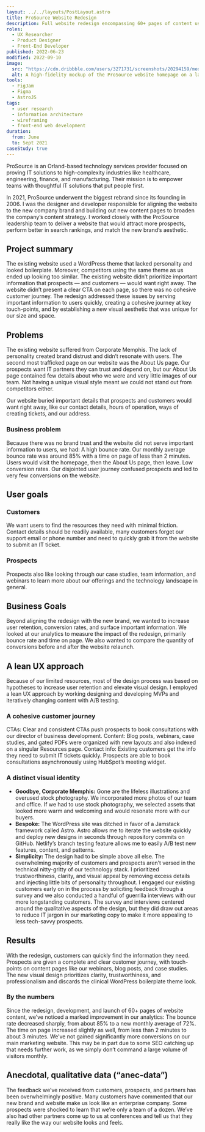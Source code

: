 ```yaml
---
layout: ../../layouts/PostLayout.astro
title: ProSource Website Redesign
description: Full website redesign encompassing 60+ pages of content using a lean UX approach — all done in about 4 months.
roles:
  - UX Researcher
  - Product Designer
  - Front-End Developer
published: 2022-06-23
modified: 2022-09-10
image:
  src: "https://cdn.dribbble.com/users/3271731/screenshots/20294159/media/0edb20fd62112ed04e7df948463f0586.png?compress=1&resize=1600x1200&vertical=top"
  alt: A high-fidelity mockup of the ProSource website homepage on a laptop.
tools:
  - FigJam
  - Figma
  - AstroJS
tags:
  - user research
  - information architecture
  - wireframing
  - front-end web development
duration:
  from: June
  to: Sept 2021
caseStudy: true
---
```


ProSource is an Orland-based technology services provider focused on proving IT solutions to high-complexity industries like healthcare, engineering, finance, and manufacturing. Their mission is to empower teams with thoughtful IT solutions that put people first.

In 2021, ProSource underwent the biggest rebrand since its founding in 2006. I was the designer and developer responsible for aligning the website to the new company brand and building out new content pages to broaden the company’s content strategy. I worked closely with the ProSource leadership team to deliver a website that would attract more prospects, perform better in search rankings, and match the new brand’s aesthetic.

## Project summary

The existing website used a WordPress theme that lacked personality and looked boilerplate. Moreover, competitors using the same theme as us ended up looking too similar.
The existing website didn’t prioritize important information that prospects — and customers — would want right away. The website didn’t present a clear CTA on each page, so there was no cohesive customer journey.
The redesign addressed these issues by serving important information to users quickly, creating a cohesive journey at key touch-points, and by establishing a new visual aesthetic that was unique for our size and space.

## Problems

The existing website suffered from Corporate Memphis. The lack of personality created brand distrust and didn’t resonate with users. The second most trafficked page on our website was the About Us page. Our prospects want IT partners they can trust and depend on, but our About Us page contained few details about who we were and very little images of our team. Not having a unique visual style meant we could not stand out from competitors either.

Our website buried important details that prospects and customers would want right away, like our contact details, hours of operation, ways of creating tickets, and our address.

### Business problem

Because there was no brand trust and the website did not serve important information to users, we had:
A high bounce rate. Our monthly average bounce rate was around 85% with a time on page of less than 2 minutes. Users would visit the homepage, then the About Us page, then leave.
Low conversion rates. Our disjointed user journey confused prospects and led to very few conversions on the website.

## User goals

### Customers

We want users to find the resources they need with minimal friction. Contact details should be readily available, many customers forget our support email or phone number and need to quickly grab it from the website to submit an IT ticket.

### Prospects

Prospects also like looking through our case studies, team information, and webinars to learn more about our offerings and the technology landscape in general.

## Business Goals

Beyond aligning the redesign with the new brand, we wanted to increase user retention, conversion rates, and surface important information.
We looked at our analytics to measure the impact of the redesign, primarily bounce rate and time on page. We also wanted to compare the quantity of conversions before and after the website relaunch.

## A lean UX approach

Because of our limited resources, most of the design process was based on hypotheses to increase user retention and elevate visual design. I employed a lean UX approach by working designing and developing MVPs and iteratively changing content with A/B testing.

### A cohesive customer journey

CTAs: Clear and consistent CTAs push prospects to book consultations with our director of business development.
Content: Blog posts, webinars, case studies, and gated PDFs were organized with new layouts and also indexed on a singular Resources page.
Contact info: Existing customers get the info they need to submit IT tickets quickly. Prospects are able to book consultations asynchronously using HubSpot’s meeting widget.

### A distinct visual identity

- **Goodbye, Corporate Memphis:** Gone are the lifeless illustrations and overused stock photography. We incorporated more photos of our team and office. If we had to use stock photography, we selected assets that looked more warm and welcoming and would resonate more with our buyers.
- **Bespoke:** The WordPress site was ditched in favor of a Jamstack framework called Astro. Astro allows me to iterate the website quickly and deploy new designs in seconds through repository commits on GitHub. Netlify’s branch testing feature allows me to easily A/B test new features, content, and patterns.
- **Simplicity:** The design had to be simple above all else. The overwhelming majority of customers and prospects aren’t versed in the technical nitty-gritty of our technology stack. I prioritized trustworthiness, clarity, and visual appeal by removing excess details and injecting little bits of personality throughout.
  I engaged our existing customers early on in the process by soliciting feedback through a survey and we also conducted a handful of guerrilla interviews with our more longstanding customers. The survey and interviews centered around the qualitative aspects of the design, but they did draw out areas to reduce IT jargon in our marketing copy to make it more appealing to less tech-savvy prospects.

## Results

With the redesign, customers can quickly find the information they need. Prospects are given a complete and clear customer journey, with touch-points on content pages like our webinars, blog posts, and case studies. The new visual design prioritizes clarity, trustworthiness, and professionalism and discards the clinical WordPress boilerplate theme look.

### By the numbers

Since the redesign, development, and launch of 60+ pages of website content, we’ve noticed a marked improvement in our analytics:
The bounce rate decreased sharply, from about 85% to a new monthly average of 72%.
The time on page increased slightly as well, from less than 2 minutes to about 3 minutes.
We’ve not gained significantly more conversions on our main marketing website. This may be in part due to some SEO catching up that needs further work, as we simply don’t command a large volume of visitors monthly.

## Anecdotal, qualitative data (“anec-data”)

The feedback we’ve received from customers, prospects, and partners has been overwhelmingly positive. Many customers have commented that our new brand and website make us look like an enterprise company. Some prospects were shocked to learn that we’re only a team of a dozen. We’ve also had other partners come up to us at conferences and tell us that they really like the way our website looks and feels.
